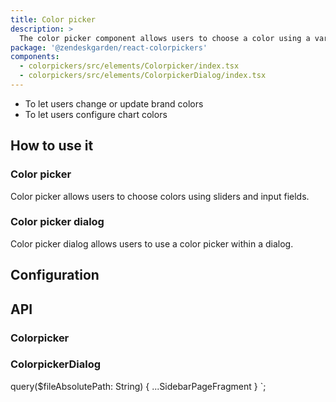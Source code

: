 ```yaml
---
title: Color picker
description: >
  The color picker component allows users to choose a color using a variety of input methods.
package: '@zendeskgarden/react-colorpickers'
components:
  - colorpickers/src/elements/Colorpicker/index.tsx
  - colorpickers/src/elements/ColorpickerDialog/index.tsx
---
```


<Usage>
  <Use>
    <ul>
      <li>To let users change or update brand colors</li>
      <li>To let users configure chart colors</li>
    </ul>
  </Use>
</Usage>

## How to use it

### Color picker

Color picker allows users to choose colors using sliders and input fields.


<CodeExample code={ColorpickerDefaultCode}>
  <ColorpickerDefault />
</CodeExample>

### Color picker dialog

Color picker dialog allows users to use a color picker within a dialog.


<CodeExample code={ColorpickerDialogDefaultCode}>
  <ColorpickerDialogDefault />
</CodeExample>

## Configuration

<Configuration reactPackage={props.data.mdx.package} components={props.data.mdx.components} />

## API

### Colorpicker

<Component components={props.data.mdx.components} componentName="colorpicker" />

<PropSheet components={props.data.mdx.components} componentName="colorpicker" />

### ColorpickerDialog

<Component components={props.data.mdx.components} componentName="colorpickerdialog" />

<PropSheet components={props.data.mdx.components} componentName="colorpickerdialog" />


  query($fileAbsolutePath: String) {
    ...SidebarPageFragment
  }
`;
